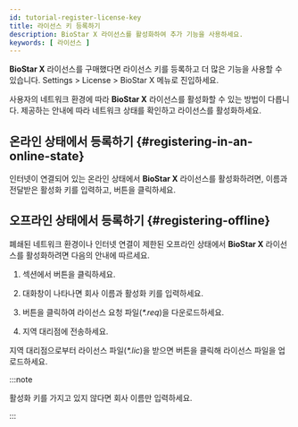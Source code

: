 ```yaml
---
id: tutorial-register-license-key
title: 라이선스 키 등록하기
description: BioStar X 라이선스를 활성화하여 추가 기능을 사용하세요.
keywords: [ 라이선스 ]
---
```


**BioStar X** 라이선스를 구매했다면 라이선스 키를 등록하고 더 많은 기능을 사용할 수 있습니다. <Cmd>Settings</Cmd> > <IcLicense/> <Cmd>License</Cmd> > <Cmd>BioStar X</Cmd> 메뉴로 진입하세요.

사용자의 네트워크 환경에 따라 **BioStar X** 라이선스를 활성화할 수 있는 방법이 다릅니다. 제공하는 안내에 따라 네트워크 상태를 확인하고 라이선스를 활성화하세요.

## 온라인 상태에서 등록하기 {#registering-in-an-online-state}

인터넷이 연결되어 있는 온라인 상태에서 **BioStar X** 라이선스를 활성화하려면, 이름과 전달받은 활성화 키를 입력하고, <Cmd sid='setting.server.license.button.activate' /> 버튼을 클릭하세요.

## 오프라인 상태에서 등록하기 {#registering-offline}

폐쇄된 네트워크 환경이나 인터넷 연결이 제한된 오프라인 상태에서 **BioStar X** 라이선스를 활성화하려면 다음의 안내에 따르세요.

1. <Cmd sid='setting.server.license.visitor' /> 섹션에서 <Cmd sid='setting.server.license.button.requestOfflineKey' /> 버튼을 클릭하세요. 

1. 대화창이 나타나면 회사 이름과 활성화 키를 입력하세요.

1. <Cmd sid='setting.server.license.button.download' /> 버튼을 클릭하여 라이선스 요청 파일(*\*.req*)을 다운로드하세요.

1. 지역 대리점에 전송하세요.

지역 대리점으로부터 라이선스 파일(*\*.lic*)을 받으면 <Cmd sid='setting.server.license.button.activate' /> 버튼을 클릭해 라이선스 파일을 업로드하세요.

:::note

활성화 키를 가지고 있지 않다면 회사 이름만 입력하세요.

:::